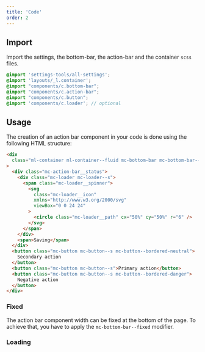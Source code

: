 ```yaml
---
title: 'Code'
order: 2
---
```


## Import

Import the settings, the bottom-bar, the action-bar and the container `scss` files.

```scss
@import 'settings-tools/all-settings';
@import 'layouts/_l.container';
@import "components/c.bottom-bar";
@import "components/c.action-bar";
@import "components/c.button";
@import 'components/c.loader'; // optional
```

## Usage

The creation of an action bar component in your code is done using the following HTML structure:

```HTML
<div
  class="ml-container ml-container--fluid mc-bottom-bar mc-bottom-bar--fixed mc-action-bar"
>
  <div class="mc-action-bar__status">
    <div class="mc-loader mc-loader--s">
      <span class="mc-loader__spinner">
        <svg
          class="mc-loader__icon"
          xmlns="http://www.w3.org/2000/svg"
          viewBox="0 0 24 24"
        >
          <circle class="mc-loader__path" cx="50%" cy="50%" r="6" />
        </svg>
      </span>
    </div>
    <span>Saving</span>
  </div>
  <button class="mc-button mc-button--s mc-button--bordered-neutral">
    Secondary action
  </button>
  <button class="mc-button mc-button--s">Primary action</button>
  <button class="mc-button mc-button--s mc-button--bordered-danger">
    Negative action
  </button>
</div>
```

<Preview path="default" nude />

### Fixed 

The action bar component width can be fixed at the bottom of the page. 
To achieve that, you have to apply the `mc-bottom-bar--fixed` modifier.

<Preview path="fixed" nude />

### Loading 

<Preview path="loading" nude />
